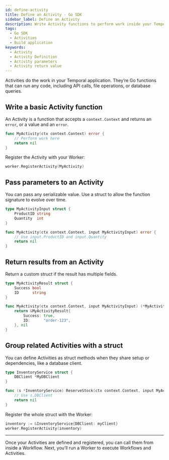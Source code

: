 ```yaml
---
id: define-activity
title: Define an Activity - Go SDK
sidebar_label: Define an Activity
description: Write Activity functions to perform work inside your Temporal application.
tags:
  - Go SDK
  - Activities
  - Build application
keywords:
  - Activity
  - Activity Definition
  - Activity parameters
  - Activity return value
---
```


Activities do the work in your Temporal application.
They’re Go functions that can run any code, including API calls, file operations, or database queries.

## Write a basic Activity function

An Activity is a function that accepts a `context.Context` and returns an `error`, or a value and an `error`.

```go
func MyActivity(ctx context.Context) error {
    // Perform work here
    return nil
}
```

Register the Activity with your Worker:

```go
worker.RegisterActivity(MyActivity)
```

## Pass parameters to an Activity

You can pass any serializable value.
Use a struct to allow the function signature to evolve over time.

```go
type MyActivityInput struct {
    ProductID string
    Quantity  int
}

func MyActivity(ctx context.Context, input MyActivityInput) error {
    // Use input.ProductID and input.Quantity
    return nil
}
```

## Return results from an Activity

Return a custom struct if the result has multiple fields.

```go
type MyActivityResult struct {
    Success bool
    ID      string
}

func MyActivity(ctx context.Context, input MyActivityInput) (*MyActivityResult, error) {
    return &MyActivityResult{
        Success: true,
        ID:      "order-123",
    }, nil
}
```

## Group related Activities with a struct

You can define Activities as struct methods when they share setup or dependencies, like a database client.

```go
type InventoryService struct {
    DBClient *MyDBClient
}

func (s *InventoryService) ReserveStock(ctx context.Context, input MyActivityInput) error {
    // Use s.DBClient
    return nil
}
```

Register the whole struct with the Worker:

```go
inventory := &InventoryService{DBClient: myClient}
worker.RegisterActivity(inventory)
```

---

Once your Activities are defined and registered, you can call them from inside a Workflow.
Next, you’ll run a Worker to execute Workflows and Activities.
